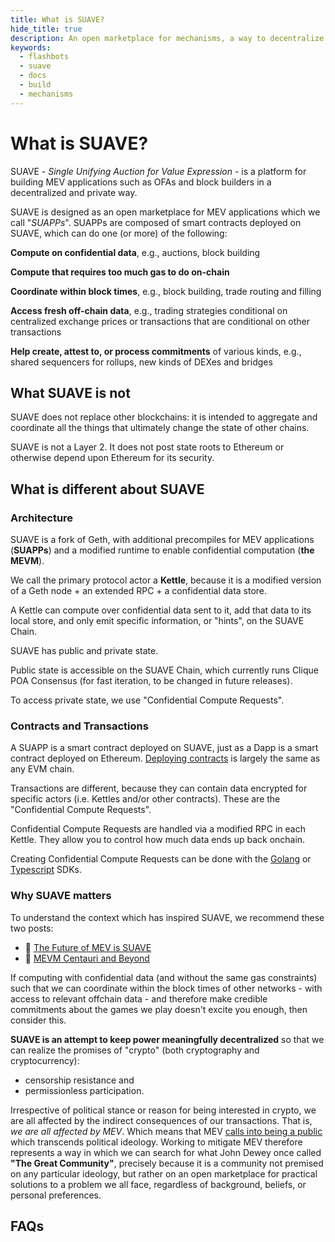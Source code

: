```yaml
---
title: What is SUAVE?
hide_title: true
description: An open marketplace for mechanisms, a way to decentralize block building, and a general-purpose coordination solution.
keywords:
  - flashbots
  - suave
  - docs
  - build
  - mechanisms
---
```



# What is SUAVE?

SUAVE - _Single Unifying Auction for Value Expression_ - is a platform for building MEV applications such as OFAs and block builders in a decentralized and private way.

SUAVE is designed as an open marketplace for MEV applications which we call "_SUAPPs_". SUAPPs are composed of smart contracts deployed on SUAVE, which can do one (or more) of the following:

<List>

**Compute on confidential data**, e.g., auctions, block building  

**Compute that requires too much gas to do on-chain**  

**Coordinate within block times**, e.g., block building, trade routing and filling  

**Access fresh off-chain data**, e.g., trading strategies conditional on centralized exchange prices or transactions that are conditional on other transactions  

**Help create, attest to, or process commitments** of various kinds, e.g., shared sequencers for rollups, new kinds of DEXes and bridges

</List>

## What SUAVE is not

SUAVE does not replace other blockchains: it is intended to aggregate and coordinate all the things that ultimately change the state of other chains.

SUAVE is not a Layer 2. It does not post state roots to Ethereum or otherwise depend upon Ethereum for its security.

## What is different about SUAVE

### Architecture 

<List>

SUAVE is a fork of Geth, with additional precompiles for MEV applications (**SUAPPs**) and a modified runtime to enable confidential computation (**the MEVM**).

We call the primary protocol actor a **Kettle**, because it is a modified version of a Geth node + an extended RPC + a confidential data store.

A Kettle can compute over confidential data sent to it, add that data to its local store, and only emit specific information, or "hints", on the SUAVE Chain.

SUAVE has public and private state. 

Public state is accessible on the SUAVE Chain, which currently runs Clique POA Consensus (for fast iteration, to be changed in future releases).

To access private state, we use "Confidential Compute Requests".

</List>

### Contracts and Transactions

<List>

A SUAPP is a smart contract deployed on SUAVE, just as a Dapp is a smart contract deployed on Ethereum. [Deploying contracts](/tutorials/deploy-contracts) is largely the same as any EVM chain.

Transactions are different, because they can contain data encrypted for specific actors (i.e. Kettles and/or other contracts). These are the "Confidential Compute Requests".

Confidential Compute Requests are handled via a modified RPC in each Kettle. They allow you to control how much data ends up back onchain.
  
Creating Confidential Compute Requests can be done with the [Golang](/developers/golang-sdk) or [Typescript](/developers/typescript-sdk) SDKs.

</List>

### Why SUAVE matters

To understand the context which has inspired SUAVE, we recommend these two posts:

- 🔮 [The Future of MEV is SUAVE](https://writings.flashbots.net/the-future-of-mev-is-suave)
- 🌟 [MEVM Centauri and Beyond](https://writings.flashbots.net/mevm-suave-centauri-and-beyond)

If computing with confidential data (and without the same gas constraints) such that we can coordinate within the block times of other networks - with access to relevant offchain data - and therefore make credible commitments about the games we play doesn't excite you enough, then consider this.

**SUAVE is an attempt to keep power meaningfully decentralized** so that we can realize the promises of "crypto" (both cryptography and cryptocurrency): 

- censorship resistance and 
- permissionless participation. 

Irrespective of political stance or reason for being interested in crypto, we are all affected by the indirect consequences of our transactions. That is, _we are all affected by MEV_. Which means that MEV [calls into being a public](https://en.wikipedia.org/wiki/The_Public_and_Its_Problems) which transcends political ideology. Working to mitigate MEV therefore represents a way in which we can search for what John Dewey once called **"The Great Community"**, precisely because it is a community not premised on any particular ideology, but rather on an open marketplace for practical solutions to a problem we all face, regardless of background, beliefs, or personal preferences.

## FAQs